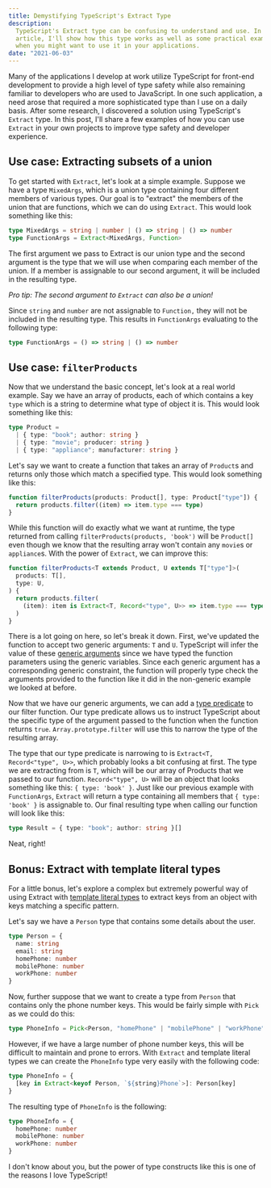 ```yaml
---
title: Demystifying TypeScript's Extract Type
description:
  TypeScript's Extract type can be confusing to understand and use. In this
  article, I'll show how this type works as well as some practical examples of
  when you might want to use it in your applications.
date: "2021-06-03"
---
```


Many of the applications I develop at work utilize TypeScript for front-end
development to provide a high level of type safety while also remaining familiar
to developers who are used to JavaScript. In one such application, a need arose
that required a more sophisticated type than I use on a daily basis. After some
research, I discovered a solution using TypeScript's `Extract` type. In this
post, I'll share a few examples of how you can use `Extract` in your own
projects to improve type safety and developer experience.

## Use case: Extracting subsets of a union

To get started with `Extract`, let's look at a simple example. Suppose we have a
type `MixedArgs`, which is a union type containing four different members of
various types. Our goal is to "extract" the members of the union that are
functions, which we can do using `Extract`. This would look something like this:

```typescript
type MixedArgs = string | number | () => string | () => number
type FunctionArgs = Extract<MixedArgs, Function>
```

The first argument we pass to Extract is our union type and the second argument
is the type that we will use when comparing each member of the union. If a
member is assignable to our second argument, it will be included in the
resulting type.

_Pro tip: The second argument to `Extract` can also be a union!_

Since `string` and `number` are not assignable to `Function,` they will not be
included in the resulting type. This results in `FunctionArgs` evaluating to the
following type:

```typescript
type FunctionArgs = () => string | () => number
```

## Use case: `filterProducts`

Now that we understand the basic concept, let's look at a real world example.
Say we have an array of products, each of which contains a key `type` which is a
string to determine what type of object it is. This would look something like
this:

```typescript
type Product =
  | { type: "book"; author: string }
  | { type: "movie"; producer: string }
  | { type: "appliance"; manufacturer: string }
```

Let's say we want to create a function that takes an array of `Product`s and
returns only those which match a specified type. This would look something like
this:

```typescript
function filterProducts(products: Product[], type: Product["type"]) {
  return products.filter((item) => item.type === type)
}
```

While this function will do exactly what we want at runtime, the type returned
from calling `filterProducts(products, 'book')` will be `Product[]` even though
we know that the resulting array won't contain any `movie`s or `appliance`s.
With the power of `Extract`, we can improve this:

```typescript
function filterProducts<T extends Product, U extends T["type"]>(
  products: T[],
  type: U,
) {
  return products.filter(
    (item): item is Extract<T, Record<"type", U>> => item.type === type,
  )
}
```

There is a lot going on here, so let's break it down. First, we've updated the
function to accept two generic arguments: `T` and `U`. TypeScript will infer the
value of these
[generic arguments](https://www.typescriptlang.org/docs/handbook/2/generics.html#generic-constraints)
since we have typed the function parameters using the generic variables. Since
each generic argument has a corresponding generic constraint, the function will
properly type check the arguments provided to the function like it did in the
non-generic example we looked at before.

Now that we have our generic arguments, we can add a
[type predicate](https://www.typescriptlang.org/docs/handbook/2/narrowing.html#using-type-predicates)
to our filter function. Our type predicate allows us to instruct TypeScript
about the specific type of the argument passed to the function when the function
returns `true`. `Array.prototype.filter` will use this to narrow the type of the
resulting array.

The type that our type predicate is narrowing to is
`Extract<T, Record<"type", U>>`, which probably looks a bit confusing at first.
The type we are extracting from is `T`, which will be our array of Products that
we passed to our function. `Record<"type", U>` will be an object that looks
something like this: `{ type: 'book' }`. Just like our previous example with
`FunctionArgs`, `Extract` will return a type containing all members that
`{ type: 'book' }` is assignable to. Our final resulting type when calling our
function will look like this:

```typescript
type Result = { type: "book"; author: string }[]
```

Neat, right!

## Bonus: Extract with template literal types

For a little bonus, let's explore a complex but extremely powerful way of using
Extract with
[template literal types](https://www.typescriptlang.org/docs/handbook/2/template-literal-types.html)
to extract keys from an object with keys matching a specific pattern.

Let's say we have a `Person` type that contains some details about the user.

```typescript
type Person = {
  name: string
  email: string
  homePhone: number
  mobilePhone: number
  workPhone: number
}
```

Now, further suppose that we want to create a type from `Person` that contains
only the phone number keys. This would be fairly simple with `Pick` as we could
do this:

```typescript
type PhoneInfo = Pick<Person, "homePhone" | "mobilePhone" | "workPhone">
```

However, if we have a large number of phone number keys, this will be difficult
to maintain and prone to errors. With `Extract` and template literal types we
can create the `PhoneInfo` type very easily with the following code:

```typescript
type PhoneInfo = {
  [key in Extract<keyof Person, `${string}Phone`>]: Person[key]
}
```

The resulting type of `PhoneInfo` is the following:

```typescript
type PhoneInfo = {
  homePhone: number
  mobilePhone: number
  workPhone: number
}
```

I don't know about you, but the power of type constructs like this is one of the
reasons I love TypeScript!
